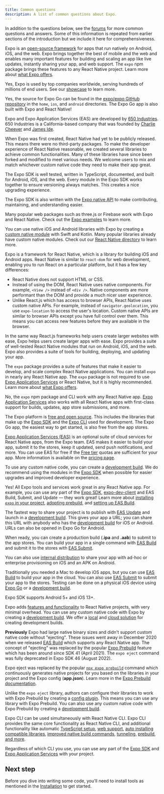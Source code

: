 ```yaml
---
title: Common questions
description: A list of common questions about Expo.
---
```



In addition to the questions below, see the [forums](https://forums.expo.dev/) for more common questions and answers. Some of this information is repeated from earlier sections of the introduction but we include it here for comprehensiveness.

<Collapsible summary="What is Expo used for?">

Expo is an [open-source framework](https://github.com/expo/expo/) for apps that run natively on Android, iOS, and the web. Expo brings together the best of mobile and the web and enables many important features for building and scaling an app like live updates, instantly sharing your app, and web support. The `expo` npm package brings these features to any React Native project. Learn more about [what Expo offers](/introduction).

</Collapsible>

<Collapsible summary="Do companies use Expo?">

Yes, Expo is used by top companies worldwide, serving hundreds of millions of end users. See our [showcase](https://expo.dev/customers) to learn more.

</Collapsible>

<Collapsible summary="Is Expo Go open source?">

Yes, the source for Expo Go can be found in the [expo/expo GitHub repository](https://github.com/expo/expo) in the `home`, `ios`, and `android` directories. The Expo Go app is also built with Expo and React Native!

</Collapsible>

<Collapsible summary="Who created Expo?">

Expo and Expo Application Services (EAS) are developed by [650 Industries](https://expo.dev/about). 650 Industries is a California-based company that was founded by [Charlie Cheever](https://en.wikipedia.org/wiki/Charlie_Cheever) and [James Ide](https://jameside.com/).

</Collapsible>

<Collapsible summary="Why does Expo have its own SDK?">

When Expo was first created, React Native had yet to be publicly released. This means there were no third-party packages. To make the developer experience of React Native reasonable, we created several libraries to achieve common functionalities. Many of these libraries have since been forked and modified to meet various needs. We welcome users to mix and match whichever custom native code they need to make their app great.

The Expo SDK is well tested, written in TypeScript, documented, and built for Android, iOS, and the web. Every module in the Expo SDK works together to ensure versioning always matches. This creates a nice upgrading experience.

The Expo SDK is also written with the [Expo native API](/modules) to make contributing, maintaining, and understanding easier.

</Collapsible>

<Collapsible summary="Can I use Expo with this web library?">

Many popular web packages such as three.js or Firebase work with Expo and React Native. Check out the [Expo examples](https://github.com/expo/examples) to learn more.

</Collapsible>

<Collapsible summary="Can I use Expo with my native library?">

You can use native iOS and Android libraries with Expo by creating a [custom native module](/modules/) with Swift and Kotlin. Many popular libraries already have custom native modules. Check out our [React Native directory](https://reactnative.directory/) to learn more.

</Collapsible>

<Collapsible summary="Is Expo similar to React for web development?">

Expo is a framework for React Native, which is a library for building iOS and Android apps. React Native is similar to `react-dom` for web development, enabling you to run React on a particular platform, but it has a few key differences:

- React Native does not support HTML or CSS.
- Instead of using the DOM, React Native uses native components. For example, `<View />` instead of `<div />`. Native components are more performant than the DOM and provide a much nicer user experience.
- Unlike React.js which has access to browser APIs, React Native uses custom native APIs. For example, instead of `navigator.geolocation`, you use `expo-location` to access the user's location. Custom native APIs are similar to browser APIs except you have full control over them. This means you can access new features before they are available in the browser.

In the same way React.js frameworks help users create larger websites with ease, Expo helps users create larger apps with ease. Expo provides a suite of well-tested React Native modules that run on Android, iOS, and the web. Expo also provides a suite of tools for building, deploying, and updating your app.

</Collapsible>

<Collapsible summary="What is the difference between Expo and React Native?">

The `expo` package provides a suite of features that make it easier to develop, and scale complex React Native applications. You can install `expo` in nearly any React Native app. The `expo` package is not required to use [Expo Application Services](/eas/index) or React Native, but it is highly recommended. Learn more about [what Expo offers](/introduction).

</Collapsible>

<Collapsible summary="Do I need to switch from React Native to use Expo?">

No, the `expo` npm package and CLI work with any React Native app. [Expo Application Services](/eas/index) also works with all React Native apps with first-class support for builds, updates, app store submissions, and more.

</Collapsible>

<Collapsible summary="How much does Expo cost?">

The Expo platform is [free and open source](https://blog.expo.dev/exponent-is-free-as-in-and-as-in-1d6d948a60dc). This includes the libraries that make up the [Expo SDK](/versions/latest/) and the [Expo CLI](/workflow/expo-cli/) used for development. The Expo Go app, the easiest way to get started, is also free from the app stores.

[Expo Application Services (EAS)](https://expo.dev/eas) is an optional suite of cloud services for React Native apps, from the Expo team. EAS makes it easier to build your app, submit it to the stores, keep it updated, send push notifications, and more. You can use EAS for free if the [Free tier](https://expo.dev/pricing) quotas are sufficient for your app. More information is available on the [pricing page](https://expo.dev/pricing).

</Collapsible>

<Collapsible summary="How do I add custom native code to my Expo project?">

To use any custom native code, you can create a [development build](/development/introduction). We do recommend using the modules in the [Expo SDK](/versions/latest/) when possible for easier upgrades and improved developer experience.

</Collapsible>

<Collapsible summary="Can I use Expo in my app that I created with React Native CLI?">

Yes! All Expo tools and services work great in any React Native app. For example, you can use any part of the [Expo SDK](/versions/latest/), [expo-dev-client](/development/installation) and EAS Build, Submit, and Update — they work great! Learn more about [installing `expo` in your project](/bare/installing-expo-modules), [adopting prebuild](/guides/adopting-prebuild), and [setting up EAS Build](/build/introduction).

</Collapsible>

<Collapsible summary="How do I share my Expo project? Can I submit it to the app stores?">

The fastest way to share your project is to publish with [EAS Update](/eas-update/introduction) and launch in a [development build](/development/introduction). This gives your app a URL; you can share this URL with anybody who has the [development build](/development/introduction.mdx) for iOS or Android. URLs can also be opened in Expo Go for Android.

When ready, you can create a production build (**.ipa** and **.aab**) to submit to the app stores. You can build your app in a single command with [EAS Build](/build/introduction) and submit it to the stores with [EAS Submit](/submit/introduction).

You can also use [internal distribution](/build/internal-distribution) to share your app with ad-hoc or enterprise provisioning on iOS and an APK on Android.

</Collapsible>

<Collapsible summary="Can I develop iOS apps on a Windows computer?">

Traditionally you needed a Mac to develop iOS apps, but you can use [EAS Build](/build/introduction) to build your app in the cloud. You can also use [EAS Submit](/submit/introduction) to submit your app to the stores. Testing can be done on a physical iOS device using [Expo Go](https://expo.dev/expo-go) or a [development build](/development/introduction).

</Collapsible>

<Collapsible summary="What version of Android and iOS are supported by the Expo SDK?">

Expo SDK supports Android 5+ and iOS 13+.

</Collapsible>

<Collapsible summary="What are the disadvantages of Expo?">

Expo adds [features and functionality](/introduction/) to React Native projects, with very minimal overhead. You can use any custom native code with Expo by creating a [development build](/development/introduction). We offer a [local](/workflow/expo-cli#compiling) and [cloud solution](/build/index) for creating development builds.

**Previously** Expo had large native binary sizes and didn't support custom native code without "ejecting". These issues went away in December 2020 when we released [EAS Build](/build/index.mdx) which supports any React Native app. The concept of "ejecting" was replaced by the popular [Expo Prebuild](/workflow/prebuild) feature which has been around since SDK 41 (April 2021). The `expo eject` command was fully deprecated in Expo SDK 46 (August 2022).

</Collapsible>

<Collapsible summary="What happens when you eject Expo?">

Expo eject was replaced by the popular [`npx expo prebuild`](/workflow/prebuild) command which continuously generates native projects for you based on the libraries in your project and the Expo config (**app.json**). Learn more in the [Expo Prebuild documentation](/workflow/prebuild).

Unlike the `expo eject` library, authors can configure their libraries to work with Expo Prebuild by creating a [config plugin](/guides/config-plugins). This means you can use any library with Expo Prebuild. You can also use any custom native code with Expo Prebuild by creating a [development build](/development/introduction).

</Collapsible>

<Collapsible summary="Should I use Expo CLI or React Native CLI?">

Expo CLI can be used simultaneously with React Native CLI. Expo CLI provides the same core functionality as React Native CLI, and additional functionality like automatic [TypeScript setup](/guides/typescript), [web support](/workflow/web), [auto installing compatible libraries](/workflow/expo-cli#install), [improved native build commands](/workflow/expo-cli#compiling), [tunneling](/workflow/expo-cli#tunneling), [prebuild](/workflow/prebuild), [and more](/workflow/expo-cli).

Regardless of which CLI you use, you can use any part of the [Expo SDK](/versions/latest/) and [Expo Application Services](/eas/index) with your project.

</Collapsible>

## Next step

Before you dive into writing some code, you'll need to install tools as mentioned in the [Installation](/get-started/installation) to get started.
